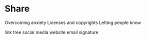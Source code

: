 # Share

Overcoming anxiety
Licenses and copyrights
Letting people know


link tree
social media
website
email signature